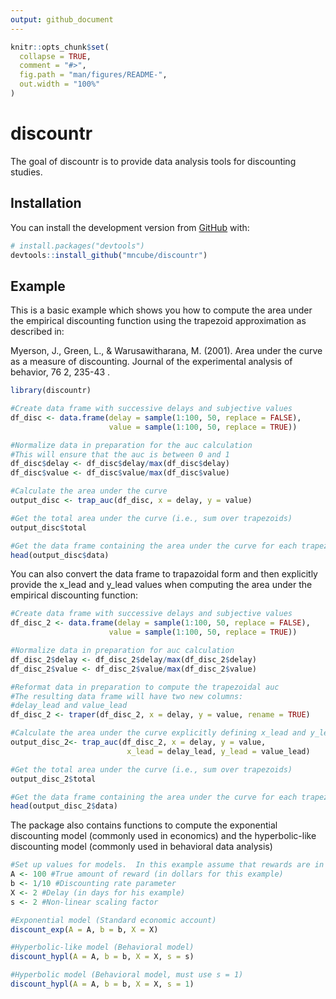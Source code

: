 ```yaml
---
output: github_document
---
```


<!-- README.md is generated from README.Rmd. Please edit that file -->

```r
knitr::opts_chunk$set(
  collapse = TRUE,
  comment = "#>",
  fig.path = "man/figures/README-",
  out.width = "100%"
)
```

# discountr

<!-- badges: start -->
<!-- badges: end -->

The goal of discountr is to provide data analysis tools for discounting studies.

## Installation

You can install the development version from [GitHub](https://github.com/) with:

``` r
# install.packages("devtools")
devtools::install_github("mncube/discountr")
```
## Example

This is a basic example which shows you how to compute the area under the empirical discounting function using the trapezoid approximation as described
in: 

Myerson, J., Green, L., & Warusawitharana, M. (2001). Area under the curve as a measure of discounting. Journal of the experimental analysis of behavior, 76 2, 235-43 .
```r
library(discountr)

#Create data frame with successive delays and subjective values
df_disc <- data.frame(delay = sample(1:100, 50, replace = FALSE),
                      value = sample(1:100, 50, replace = TRUE))

#Normalize data in preparation for the auc calculation
#This will ensure that the auc is between 0 and 1
df_disc$delay <- df_disc$delay/max(df_disc$delay)
df_disc$value <- df_disc$value/max(df_disc$value)

#Calculate the area under the curve
output_disc <- trap_auc(df_disc, x = delay, y = value)

#Get the total area under the curve (i.e., sum over trapezoids)
output_disc$total

#Get the data frame containing the area under the curve for each trapezoid
head(output_disc$data)
```

You can also convert the data frame to trapazoidal form and then explicitly provide
the x_lead and y_lead values when computing the area under the empirical discounting function: 
```r
#Create data frame with successive delays and subjective values
df_disc_2 <- data.frame(delay = sample(1:100, 50, replace = FALSE),
                      value = sample(1:100, 50, replace = TRUE))

#Normalize data in preparation for auc calculation
df_disc_2$delay <- df_disc_2$delay/max(df_disc_2$delay)
df_disc_2$value <- df_disc_2$value/max(df_disc_2$value)

#Reformat data in preparation to compute the trapezoidal auc
#The resulting data frame will have two new columns:
#delay_lead and value_lead
df_disc_2 <- traper(df_disc_2, x = delay, y = value, rename = TRUE)

#Calculate the area under the curve explicitly defining x_lead and y_lead
output_disc_2<- trap_auc(df_disc_2, x = delay, y = value,
                          x_lead = delay_lead, y_lead = value_lead)

#Get the total area under the curve (i.e., sum over trapezoids)
output_disc_2$total

#Get the data frame containing the area under the curve for each trapezoid
head(output_disc_2$data)
```

The package also contains functions to compute the exponential discounting model (commonly used in economics) and the hyperbolic-like discounting model
(commonly used in behavioral data analysis)
```r
#Set up values for models.  In this example assume that rewards are in dollars and delays are in days
A <- 100 #True amount of reward (in dollars for this example)
b <- 1/10 #Discounting rate parameter
X <- 2 #Delay (in days for his example)
s <- 2 #Non-linear scaling factor

#Exponential model (Standard economic account)
discount_exp(A = A, b = b, X = X)

#Hyperbolic-like model (Behavioral model)
discount_hypl(A = A, b = b, X = X, s = s)

#Hyperbolic model (Behavioral model, must use s = 1)
discount_hypl(A = A, b = b, X = X, s = 1)
```

